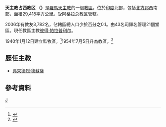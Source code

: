 {{noteTA
|T=zh-cn:天主教占西教区;zh-hk:天主教占西教區;zh-tw:天主教占西教區
|1=zh-cn:占西;zh-hk:占西;zh-tw:占西
}}{{Infobox Roman Catholic diocese
|Roman Catholic Diocese of = 天主教占西教区
|Latin name of diocese = Dioecesis Ihansiensis
|image = 
|caption = 
|location = [[印度|印度]]
|territory = [[北方邦|北方邦]]西南部
|population = 3,782
|rite = [[罗马礼|罗马礼]]
|patron = 
|province = 阿格拉
|established = 1940年
|cathedral = 聖安多尼座堂
|co-cathedral =
|leadership =
|website = 
|pope = 
|metropolitan = 
|ordinary = 彼得‧帕拉普利尔
|coadjutor archbishop =
|coadjutor bishop =
|auxiliary =
|emeritus =
}}
'''天主教占西教区 （{{lang-la|Dioecesis Ihansiensis}}）'''是[[羅馬天主教|羅馬天主教]]的一個[[教區|教區]]，位於[[印度|印度]]北部，包括[[北方邦|北方邦]]西南部，面積29,418平方公里。受[[天主教阿格拉总教区|阿格拉总教区]]管轄。

2006年有教友3,782名，佔轄區總人口少於百分之0.1。由43名司鐸名管理21個堂區。現任教區主教[[彼得‧帕拉普利尔|彼得‧帕拉普利尔]]。

1940年1月12日建立監牧區，<ref name="pa">{{cite journal
|journal=[[宗座公報|宗座公報]]
|publisher=梵蒂岡出版社
|date=1940年
|volume=32
|title=Ad evangelicam veritatem
|page=296
|url=http://www.vatican.va/archive/aas/documents/AAS%2032%20%5B1940%5D%20-%20ocr.pdf
|access-date=2012-03-20
|archive-date=2010-03-27
|archive-url=https://web.archive.org/web/20100327070022/http://www.vatican.va/archive/aas/documents/AAS%2032%20%5B1940%5D%20-%20ocr.pdf
|dead-url=no
}}</ref>1954年7月5日升為教區。<ref name="dio">{{cite journal
|journal=[[宗座公報|宗座公報]]
|publisher=梵蒂岡出版社
|date=1954年
|volume=46
|title=In Apostolica Praefectura
|page=691
|url=http://www.vatican.va/archive/aas/documents/AAS%2046%20%5B1954%5D%20-%20ocr.pdf
|access-date=2012-03-20
|archive-date=2013-09-03
|archive-url=https://web.archive.org/web/20130903002740/http://www.vatican.va/archive/aas/documents/AAS%2046%20%5B1954%5D%20-%20ocr.pdf
|dead-url=no
}}</ref>

==歷任主教==
*[[弗來德烈‧德蘇薩|弗來德烈‧德蘇薩]]

==參考資料==
{{reflist}}

{{印度天主教拉丁禮教區}}
[[Category:印度天主教教區|J]]